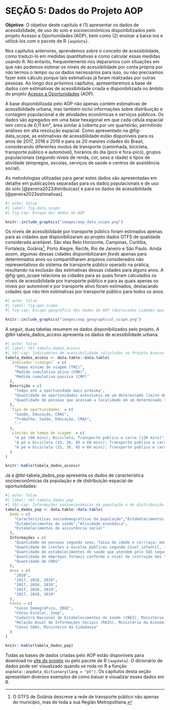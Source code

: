 # SEÇÃO 5: Dados do Projeto AOP

**Objetivo**: O objetivo deste capítulo é (1) apresentar os dados de acessibilidade, de uso do solo e socioeconômicos disponibilizados pelo projeto Acesso a Oportunidades (AOP), bem como (2) ensinar a baixá-los e utilizá-los com o pacote de R `{aopdata}`.

Nos capítulos anteriores, aprendemos sobre o conceito de acessibilidade, como traduzi-lo em medidas quantitativas e como calcular essas medidas usando R. No entanto, frequentemente nos deparamos com situações em que não podemos estimar os níveis de acessibilidade por conta própria por não termos o tempo ou os dados necessários para isso, ou não precisamos fazer este cálculo porque tais estimativas já foram realizadas por outras pessoas. Ao longo dos próximos capítulos, apresentaremos a base de dados com estimativas de acessibilidade criada e disponibilizada no âmbito do projeto [Acesso a Oportunidades](https://www.ipea.gov.br/acessooportunidades/) (AOP).

A base disponibilizada pelo AOP não apenas contém estimativas de acessibilidade urbana, mas também inclui informações sobre distribuição e contagem populacional e de atividades econômicas e serviços públicos. Os dados são agregados em uma base hexagonal em que cada célula espacial tem cerca de 0,11 km², área similar à coberta por um quarteirão, permitindo análises em alta resolução espacial. Como apresentado na @fig-data_scope, as estimativas de acessibilidade estão disponíveis para os anos de 2017, 2018 e 2019 e para as 20 maiores cidades do Brasil, considerando diferentes modos de transporte (caminhada, bicicleta, transporte público e automóvel), horários do dia (pico e fora-pico), grupos populacionais (segundo níveis de renda, cor, sexo e idade) e tipos de atividade (empregos, escolas, serviços de saúde e centros de assistência social).

::: {.callout-note appearance="simple"}
As metodologias utilizadas para gerar estes dados são apresentadas em detalhe em publicações separadas para os dados populacionais e de uso do solo [@pereira2022distribuicao] e para os dados de acessibilidade [@pereira2022estimativas].
:::

```r
#| echo: false
#| label: fig-data_scope
#| fig-cap: Escopo dos dados do AOP

knitr::include_graphics("images/aop_data_scope.png")
```

Os níveis de acessibilidade por transporte público foram estimados apenas para as cidades que disponibilizaram ao projeto dados GTFS de qualidade considerada aceitável. São elas Belo Horizonte, Campinas, Curitiba, Fortaleza, Goiânia[^1], Porto Alegre, Recife, Rio de Janeiro e São Paulo. Ainda assim, algumas dessas cidades disponibilizaram *feeds* apenas para determinados anos ou compartilharam arquivos considerados não representativos do sistema de transporte público operado na prática, resultando na exclusão das estimativas dessas cidades para alguns anos. A @fig-geo_scope relaciona as cidades para as quais foram calculados os níveis de acessibilidade por transporte público e para as quais apenas os níveis por automóvel e por transporte ativo foram estimados, destacando cidades que não têm estimativas por transporte público para todos os anos.

[^1]: O GTFS de Goiânia descreve a rede de transporte público não apenas do município, mas de toda a sua Região Metropolitana.

```r
#| echo: false
#| label: fig-geo_scope
#| fig-cap: Escopo geográfico dos dados do AOP (destacadas cidades que não têm estimativas por transporte público para todos os anos)

knitr::include_graphics("images/aop_geographical_scope.png")
```

A seguir, duas tabelas resumem os dados disponibilizados pelo projeto. A @tbl-tabela_dados_access apresenta os dados de acessibilidade urbana:

```r
#| echo: false
#| label: tbl-tabela_dados_access
#| tbl-cap: Indicadores de acessibilidade calculados no Projeto Acesso a Oportunidades
tabela_dados_access <- data.table::data.table(
  `Indicador (código)` = c(
    "Tempo mínimo de viagem (TMI)",
    "Medida cumulativa ativa (CMA)",
    "Medida cumulativa passiva (CMP)"
  ),
  Descrição = c(
    "Tempo até a oportunidade mais próxima",
    "Quantidade de oportunidades acessíveis em um determinado limite de tempo",
    "Quantidade de pessoas que acessam a localidade em um determinado limite de tempo"
  ),
  `Tipo de oportunidades` = c(
    "Saúde, Educação, CRAS",
    "Trabalho, Saúde, Educação, CRAS",
    "-"
  ),
  `Limites de tempo de viagem` = c(
    "A pé (60 mins); Bicicleta, Transporte público e carro (120 mins)",
    "A pé e bicicleta (15, 30, 45 e 60 mins); Transporte público e carro (15, 30, 60, 90 e 120 mins)",
    "A pé e bicicleta (15, 30, 45 e 60 mins); Transporte público e carro (15, 30, 60, 90 e 120 mins)"
  )
)

knitr::kable(tabela_dados_access)
```

Já a @tbl-tabela_dados_pop apresenta os dados de característica socioeconômicas da população e de distribuição espacial de oportunidades:

```r
#| echo: false
#| label: tbl-tabela_dados_pop
#| tbl-cap: Informações socioeconômicas da população e de distribuição espacial de atividades, segundo ano e fonte de dados
tabela_dados_pop <- data.table::data.table(
  Dado = c(
    "Características sociodemográficas da população","Estabelecimentos de educação",
    "Estabelecimentos de saúde","Atividade econômica",
    "Estabelecimentos de assistência social"
  ),
  Informações = c(
    "Quantidade de pessoas segundo sexo, faixa de idade e cor/raça; média da renda domiciliar per capita",
    "Quantidade de creches e escolas públicas segundo nível infantil, fundamental e médio",
    "Quantidade de estabelecimentos de saúde que atendem pelo SUS segundo nível de atenção baixa, média e alta complexidade",
    "Quantidade de empregos formais conforme o nível de instrução dos trabalhadores baixa, média e alta escolaridade",
    "Quantidade de CRAS"
  ),
  Anos = c(
    "2010",
    "2017, 2018, 2019",
    "2017, 2018, 2019",
    "2017, 2018, 2019",
    "2017, 2018, 2019"
  ),
  Fonte = c(
    "Censo Demográfico, IBGE",
    "Censo Escolar, Inep",
    "Cadastro Nacional de Estabelecimentos de Saúde (CNES), Ministério da Saúde",
    "Relação Anual de Informações Sociais (RAIS), Ministério da Economia",
    "Censo SUAS, Ministério da Cidadania"
  )
)

knitr::kable(tabela_dados_pop)
```

Todas as bases de dados criadas pelo AOP estão disponíveis para download no [site do projeto](https://www.ipea.gov.br/acessooportunidades/dados/) ou pelo pacote de R `{aopdata}`. O dicionário de dados pode ser visualizado quando se roda no R a função `aopdata::aopdata_dictionary(lang = "pt")`. Os capítulos desta seção apresentam diversos exemplos de como baixar e visualizar esses dados em R.
